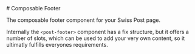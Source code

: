 
<Meta of={FooterStories}/>

<div className="docs-title">
  # Composable Footer

  <link-design of={JSON.stringify(FooterStories)}></link-design>
</div>

<PackageTag meta={meta}/>

<p className="lead">The composable footer component for your Swiss Post page.</p>

Internally the `<post-footer>` component has a fix structure, but it offers a number of slots, which can be used to add your very own content, so it ultimatly fulfills everyones requirements.


<Canvas of={FooterStories.Default} />
<Controls of={FooterStories.Default} />

<ComponentsPackageInstall component="<post-footer>" />
